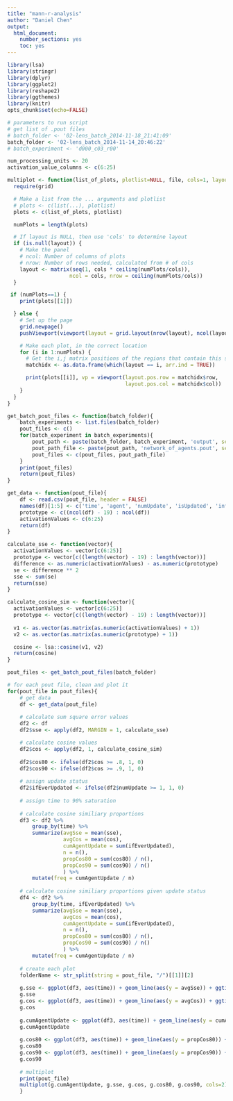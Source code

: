 ```yaml
---
title: "mann-r-analysis"
author: "Daniel Chen"
output:
  html_document:
    number_sections: yes
    toc: yes
---
```

```r
library(lsa)
library(stringr)
library(dplyr)
library(ggplot2)
library(reshape2)
library(ggthemes)
library(knitr)
opts_chunk$set(echo=FALSE)
```

```r
# parameters to run script
# get list of .pout files
# batch_folder <- '02-lens_batch_2014-11-18_21:41:09'
batch_folder <- '02-lens_batch_2014-11-14_20:46:22'
# batch_experiment <- 'd000_c03_r00'

num_processing_units <- 20
activation_value_columns <- c(6:25)

```


```r
multiplot <- function(list_of_plots, plotlist=NULL, file, cols=1, layout=NULL) {
  require(grid)

  # Make a list from the ... arguments and plotlist
  # plots <- c(list(...), plotlist)
  plots <- c(list_of_plots, plotlist)

  numPlots = length(plots)

  # If layout is NULL, then use 'cols' to determine layout
  if (is.null(layout)) {
    # Make the panel
    # ncol: Number of columns of plots
    # nrow: Number of rows needed, calculated from # of cols
    layout <- matrix(seq(1, cols * ceiling(numPlots/cols)),
                    ncol = cols, nrow = ceiling(numPlots/cols))
  }

 if (numPlots==1) {
    print(plots[[1]])

  } else {
    # Set up the page
    grid.newpage()
    pushViewport(viewport(layout = grid.layout(nrow(layout), ncol(layout))))

    # Make each plot, in the correct location
    for (i in 1:numPlots) {
      # Get the i,j matrix positions of the regions that contain this subplot
      matchidx <- as.data.frame(which(layout == i, arr.ind = TRUE))

      print(plots[[i]], vp = viewport(layout.pos.row = matchidx$row,
                                      layout.pos.col = matchidx$col))
    }
  }
}
```


```r
get_batch_pout_files <- function(batch_folder){
    batch_experiments <- list.files(batch_folder)
    pout_files <- c()
    for(batch_experiment in batch_experiments){
        pout_path <- paste(batch_folder, batch_experiment, 'output', sep = '/')
        pout_path_file <- paste(pout_path, 'network_of_agents.pout', sep = '/')
        pout_files <- c(pout_files, pout_path_file)
    }
    print(pout_files)
    return(pout_files)
}
```

```r
get_data <- function(pout_file){
    df <- read.csv(pout_file, header = FALSE)
    names(df)[1:5] <- c('time', 'agent', 'numUpdate', 'isUpdated', 'inflId')
    prototype <- c((ncol(df) - 19) : ncol(df))
    activationValues <- c(6:25)
    return(df)
}
```


```r
calculate_sse <- function(vector){
  activationValues <- vector[c(6:25)]
  prototype <- vector[c((length(vector) - 19) : length(vector))]
  difference <- as.numeric(activationValues) - as.numeric(prototype)
  se <- difference ** 2
  sse <- sum(se)
  return(sse)
}
```

```r
calculate_cosine_sim <- function(vector){
  activationValues <- vector[c(6:25)]
  prototype <- vector[c((length(vector) - 19) : length(vector))]
  
  v1 <- as.vector(as.matrix(as.numeric(activationValues) + 1))
  v2 <- as.vector(as.matrix(as.numeric(prototype) + 1))

  cosine <- lsa::cosine(v1, v2)
  return(cosine)
}
```

```r
pout_files <- get_batch_pout_files(batch_folder)

# for each pout file, clean and plot it
for(pout_file in pout_files){
    # get data
    df <- get_data(pout_file)
    
    # calculate sum square error values
    df2 <- df
    df2$sse <- apply(df2, MARGIN = 1, calculate_sse)

    # calculate cosine values
    df2$cos <- apply(df2, 1, calculate_cosine_sim)
    
    df2$cos80 <- ifelse(df2$cos >= .8, 1, 0)
    df2$cos90 <- ifelse(df2$cos >= .9, 1, 0)
    
    # assign update status
    df2$ifEverUpdated <- ifelse(df2$numUpdate >= 1, 1, 0)
    
    # assign time to 90% saturation
    
    # calculate cosine similiary proportions
    df3 <- df2 %>%
        group_by(time) %>%
        summarize(avgSse = mean(sse),
                  avgCos = mean(cos),
                  cumAgentUpdate = sum(ifEverUpdated),
                  n = n(),
                  propCos80 = sum(cos80) / n(),
                  propCos90 = sum(cos90) / n()
                  ) %>%
        mutate(freq = cumAgentUpdate / n)
    
    # calculate cosine similiary proportions given update status
    df4 <- df2 %>%
        group_by(time, ifEverUpdated) %>%
        summarize(avgSse = mean(sse),
                  avgCos = mean(cos),
                  cumAgentUpdate = sum(ifEverUpdated),
                  n = n(),
                  propCos80 = sum(cos80) / n(),
                  propCos90 = sum(cos90) / n()
                  ) %>%
        mutate(freq = cumAgentUpdate / n)
    
    # create each plot
    folderName <- str_split(string = pout_file, "/")[[1]][2]
    
    g.sse <- ggplot(df3, aes(time)) + geom_line(aes(y = avgSse)) + ggtitle(folderName)
    g.sse
    g.cos <- ggplot(df3, aes(time)) + geom_line(aes(y = avgCos)) + ggtitle(folderName)
    g.cos
    
    g.cumAgentUpdate <- ggplot(df3, aes(time)) + geom_line(aes(y = cumAgentUpdate)) + ggtitle(folderName)
    g.cumAgentUpdate
    
    g.cos80 <- ggplot(df3, aes(time)) + geom_line(aes(y = propCos80)) + ggtitle(folderName)
    g.cos80
    g.cos90 <- ggplot(df3, aes(time)) + geom_line(aes(y = propCos90)) + ggtitle(folderName)
    g.cos90
    
    # multiplot
    print(pout_file)
    multiplot(g.cumAgentUpdate, g.sse, g.cos, g.cos80, g.cos90, cols=2)
    }
```
